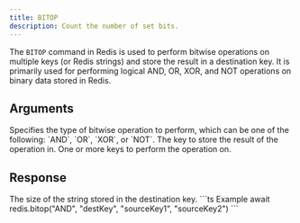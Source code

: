 ```yaml
---
title: BITOP
description: Count the number of set bits.
---
```


The `BITOP` command in Redis is used to perform bitwise operations on multiple keys (or Redis strings) and store the result in a destination key. It is primarily used for performing logical AND, OR, XOR, and NOT operations on binary data stored in Redis.


## Arguments

<ParamField body="operation" type="AND | OR | XOR | NOT" required>
   Specifies the type of bitwise operation to perform, which can be one of the following: `AND`, `OR`, `XOR`, or `NOT`.
</ParamField>

<ParamField body="destinationKey" type="string" required>
    The key to store the result of the operation in.
</ParamField>

<ParamField body="sourceKeys" type="...string[]" required >
    One or more keys to perform the operation on.
    </ParamField>

## Response

<ResponseField type="integer" required>
  The size of the string stored in the destination key.
</ResponseField>

<RequestExample>
```ts Example
 await redis.bitop("AND", "destKey", "sourceKey1", "sourceKey2")
```
</RequestExample>
